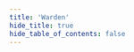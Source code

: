 ```yaml
---
title: 'Warden'
hide_title: true
hide_table_of_contents: false
---
```



<ChainLayout>
  <ChainHero
    name="Warden"
    iconUrl="img/warden-icon.svg"
    bgColor=""
    scope="testnet"
    chainId="chiado_10010-1"
    nodeVersion="v0.6.2"
    token=""
    stakeUrl=""
    restakeUrl=""
    websiteUrl="https://wardenprotocol.org/"
    githubUrl="https://github.com/warden-protocol/wardenprotocol"
    xUrl="https://x.com/wardenprotocol"
    discordUrl="https://discord.gg/wardenprotocol"
  />

  <ProductLinks
    appUrl=""
    appImageUrl="img/products/"
    explorerUrl=""
    faucetUrl=""
  />

  <ToolsGrid
    chainName="warden"
    showInstall={true}
    showUpgrade={true}
    showGenesis={true}
    showCli={true}
    showEndpoints={true}
    showStateSync={true}
    showSnapshot={true}
    showLivePeers={true}
    showSeed={true}
    showAddressBook={true}
    showExplorersList={false}
    showPublicEndpoints={false}
    showUsefulTools={false}
    showUpgradeWatcher={false}
  />

</ChainLayout>
